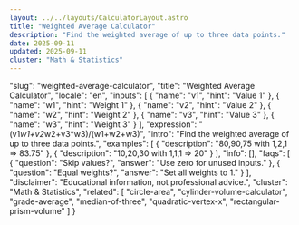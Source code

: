 ```yaml
---
layout: ../../layouts/CalculatorLayout.astro
title: "Weighted Average Calculator"
description: "Find the weighted average of up to three data points."
date: 2025-09-11
updated: 2025-09-11
cluster: "Math & Statistics"
---
```


  "slug": "weighted-average-calculator",
  "title": "Weighted Average Calculator",
  "locale": "en",
  "inputs": [
    {
      "name": "v1",
      "hint": "Value 1"
    },
    {
      "name": "w1",
      "hint": "Weight 1"
    },
    {
      "name": "v2",
      "hint": "Value 2"
    },
    {
      "name": "w2",
      "hint": "Weight 2"
    },
    {
      "name": "v3",
      "hint": "Value 3"
    },
    {
      "name": "w3",
      "hint": "Weight 3"
    }
  ],
  "expression": "(v1*w1+v2*w2+v3*w3)/(w1+w2+w3)",
  "intro": "Find the weighted average of up to three data points.",
  "examples": [
    {
      "description": "80,90,75 with 1,2,1 ⇒ 83.75"
    },
    {
      "description": "10,20,30 with 1,1,1 ⇒ 20"
    }
  ],
  "info": [],
  "faqs": [
    {
      "question": "Skip values?",
      "answer": "Use zero for unused inputs."
    },
    {
      "question": "Equal weights?",
      "answer": "Set all weights to 1."
    }
  ],
  "disclaimer": "Educational information, not professional advice.",
  "cluster": "Math & Statistics",
  "related": [
    "circle-area",
    "cylinder-volume-calculator",
    "grade-average",
    "median-of-three",
    "quadratic-vertex-x",
    "rectangular-prism-volume"
  ]
}

<Calculator schema={schema} />
